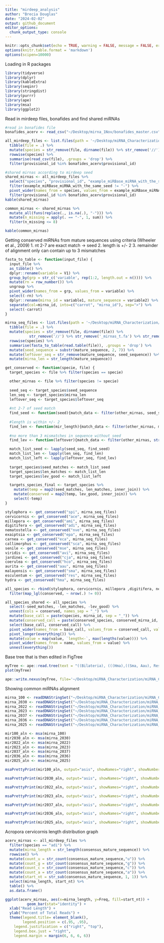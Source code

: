 ```yaml
---
title: "mirdeep_analysis"
author: "Brecia Douglas"
date: "2024-02-02"
output: github_document
editor_options: 
  chunk_output_type: console
---
```


```r
knitr::opts_chunk$set(echo = TRUE, warning = FALSE, message = FALSE, error = FALSE, fig.path='Figures/', dev=c('png', 'pdf'))
options(knitr.table.format = 'markdown')
options(scipen=10000)
```

Loading in R packages
```r
library(tidyverse)
library(dplyr)
library(kableExtra)
library(seqinr)
library(stringdist)
library(purrr)
library(ape)
library(msa)
library(ggplot2)
```

Read in mirdeep files, bonafides and find shared miRNAs
```r
#read in bonafides file
bonafides_acerv <- read_csv("~/Desktop/mirna_1Nov/bonafides_master.csv")

all_mirdeep_files <- list.files(path = '~/Desktop/miRNA_Characterization/miRNA_Characterization/mirdeep_files/', full.names = TRUE) %>%
  tibble(file = .) %>%
  mutate(species = str_remove(file, dirname(file)) %>% str_remove('//') %>% str_remove('result_') %>% str_remove('.csv')) %>%
  rowwise(species) %>%
  summarise(read_csv(file), .groups = 'drop') %>%
  filter(provisional_id %in% bonafides_acerv$provisional_id)

#shared mirnas according to mirdeep seed
shared_mirnas <- all_mirdeep_files %>%
  select("species", "provisional_id", "example_miRBase_miRNA_with_the_same_seed") %>%
  filter(example_miRBase_miRNA_with_the_same_seed != "-") %>%
  pivot_wider(names_from = species, values_from = example_miRBase_miRNA_with_the_same_seed) %>%
  filter(provisional_id %in% bonafides_acerv$provisional_id)
kable(shared_mirnas)

common_mirnas <- shared_mirnas %>%
  mutate_all(funs(replace(., is.na(.), "-"))) %>%
  mutate(n_missing = apply(. == "-", 1, sum)) %>%
  filter(n_missing <= 8) 

kable(common_mirnas)
```

Getting conserved miRNAs from mature sequences using criteria (Wheeler et al., 2009)
1. nt 2-7 are exact match -> seed
2. length is +/- 2
3. remainder of alignment only can contain up to 3 mismatches
```r
fasta_to_table <- function(input_file) {
  input_file %>%
  as_tibble() %>%
  dplyr::rename(variable = V1) %>%
  group_by(grp = str_c('variable', rep(1:2, length.out = n()))) %>%
  mutate(rn = row_number()) %>%
  ungroup %>%
  pivot_wider(names_from = grp, values_from = variable) %>%
  select(-rn) %>%
  dplyr::rename(mirna_id = variable1, mature_sequence = variable2) %>%
  separate(col=mirna_id, into=c("carrot", "mirna_id"), sep=">") %>%
  select(-carrot)
}

mirna_seq_files <- list.files(path = '~/Desktop/miRNA_Characterization/miRNA_Characterization/raw_mirna_seq_cnidarians/', full.names = TRUE) %>%
  tibble(file = .) %>%
  mutate(species = str_remove(file, dirname(file)) %>% 
           str_remove('//') %>% str_remove('_mirnas_t.fa') %>% str_remove('_t.fa') %>% str_remove('praher_')) %>%
  rowwise(species) %>%
  summarise(fasta_to_table(read.table(file)), .groups = 'drop') %>%
  mutate(seed_sequence = substr(mature_sequence, 2, 7)) %>%
  mutate(leftover_seq = str_remove(mature_sequence, seed_sequence)) %>%
  mutate(mirna_len = str_length(mature_sequence))

get_conserved <- function(specie, file) {
  target_species <- file %>% filter(species == specie)

  other_mirnas <- file %>% filter(species != specie)
  
  seed_seq <- target_species$seed_sequence
  len_seq <- target_species$mirna_len
  leftover_seq <- target_species$leftover_seq
  
  #nt 2-7 of seed match
  find_seed <- function(seed){match_data <- filter(other_mirnas, seed_sequence == seed)}
  
  #length is within +/- 2
  find_len <- function(mir_length){match_data <- filter(other_mirnas, mirna_len <= mir_length + 2 & mirna_len >= mir_length - 2)}
  
  #no more than 3 mismatches in sequence without seed
  find_lev <- function(leftover){match_data <- filter(other_mirnas, stringdist(leftover, leftover_seq, method = "lv") < 3)}

  match_list_seed <- lapply(seed_seq, find_seed)
  match_list_len <- lapply(len_seq, find_len)
  match_list_left <- lapply(leftover_seq, find_lev)
  
  target_species$seed_matches <- match_list_seed
  target_species$len_matches <- match_list_len
  target_species$lev_good <- match_list_left

  targets_species_final <- target_species %>%
    mutate(temp = map2(seed_matches, len_matches, inner_join)) %>%
    mutate(conserved = map2(temp, lev_good, inner_join)) %>%
    select(-temp)
}

stylophora <- get_conserved("spi", mirna_seq_files)
cervicornis <- get_conserved("ace", mirna_seq_files)
millepora <- get_conserved("ami", mirna_seq_files)
digitifera <- get_conserved("adi", mirna_seq_files)
nematostella <- get_conserved("nve", mirna_seq_files)
exaiptsia <- get_conserved("epa", mirna_seq_files)
carnea <- get_conserved("eca", mirna_seq_files)
callimorphus <- get_conserved("sca", mirna_seq_files)
senile <- get_conserved("mse", mirna_seq_files)
viridis <- get_conserved("avi", mirna_seq_files)
jardinei <- get_conserved("cja", mirna_seq_files)
coerulea <- get_conserved("hco", mirna_seq_files)
aurita <- get_conserved("aau", mirna_seq_files)
malayensis <- get_conserved("sma", mirna_seq_files)
esculentum <- get_conserved("res", mirna_seq_files)
hydra <- get_conserved("hma", mirna_seq_files)

all_species <- rbind(stylophora, cervicornis, millepora ,digitifera, nematostella , exaiptsia, carnea, callimorphus, senile, viridis, jardinei, coerulea, aurita, malayensis, esculentum, hydra) %>%
  filter(map_lgl(conserved, ~ nrow(.) != 0))

all_species_shared <- all_species %>%
  select(-seed_matches, -len_matches, -lev_good) %>%
  unnest(cols = conserved, names_sep = "_") %>%
  mutate(base_call = paste(species, mirna_id, sep = "_")) %>%
  mutate(conserved_call = paste(conserved_species, conserved_mirna_id, sep = "_")) %>%
  select(base_call, conserved_call) %>%
  pivot_wider(names_from = base_call, values_from = conserved_call, values_fill = NA, values_fn = list) %>%
  pivot_longer(everything()) %>% 
  mutate(value = map(value, `length<-`, max(lengths(value)))) %>% 
  pivot_wider(names_from = name, values_from = value) %>% 
  unnest(everything())
```

Base tree that is then edited in FigTree
```r
myTree <- ape::read.tree(text = "((Bilateria), (((Hma),((Sma, Aau), Res)), ((Hco), ((((Cja), ((Spi), ((Ace), (Adi, Ami))))), (((Avi),(Epa, Mse)), (Eca, Sca, Nve))))));")
plot(myTree)

ape::write.nexus(myTree, file='~/Desktop/miRNA_Characterization/miRNA_Characterization/base_cnidarian_tree.nex')
```

Showing common miRNAs alignment
```r
mirna_100 <- readDNAStringSet("~/Desktop/miRNA_Characterization/miRNA_Characterization/common_mirnas_fa/mir100.fa", format="fasta")
mirna_2030 <- readDNAStringSet("~/Desktop/miRNA_Characterization/miRNA_Characterization/common_mirnas_fa/mir2030.fa", format="fasta")
mirna_2022 <- readDNAStringSet("~/Desktop/miRNA_Characterization/miRNA_Characterization/common_mirnas_fa/mir2022.fa", format="fasta")
mirna_2023 <- readDNAStringSet("~/Desktop/miRNA_Characterization/miRNA_Characterization/common_mirnas_fa/mir2023.fa", format="fasta")
mirna_2037 <- readDNAStringSet("~/Desktop/miRNA_Characterization/miRNA_Characterization/common_mirnas_fa/mir2037.fa", format="fasta")
mirna_2036 <- readDNAStringSet("~/Desktop/miRNA_Characterization/miRNA_Characterization/common_mirnas_fa/mir2036.fa", format="fasta")
mirna_2025 <- readDNAStringSet("~/Desktop/miRNA_Characterization/miRNA_Characterization/common_mirnas_fa/mir2025.fa", format="fasta")

mir100_aln <- msa(mirna_100)
mir2030_aln <- msa(mirna_2030)
mir2022_aln <- msa(mirna_2022)
mir2023_aln <- msa(mirna_2023)
mir2037_aln <- msa(mirna_2037)
mir2036_aln <- msa(mirna_2036)
mir2025_aln <- msa(mirna_2025)

msaPrettyPrint(mir100_aln, output="asis", showNames="right", showNumbering = "none", showConsensus = "bottom", consensusColors = "RedBlue", logoColors = "standard area", furtherCode=c("\\defconsensus{.}{lower}{upper}"), showLegend = FALSE, askForOverwrite = FALSE)

msaPrettyPrint(mir2030_aln, output="asis", showNames="right", showNumbering = "none", showConsensus = "bottom", consensusColors = "RedBlue", logoColors = "standard area", furtherCode=c("\\defconsensus{.}{lower}{upper}"), showLegend = FALSE, askForOverwrite = FALSE)

msaPrettyPrint(mir2022_aln, output="asis", showNames="right", showNumbering = "none", showConsensus = "bottom", consensusColors = "RedBlue", logoColors = "standard area", furtherCode=c("\\defconsensus{.}{lower}{upper}"), showLegend = FALSE, askForOverwrite = FALSE)

msaPrettyPrint(mir2023_aln, output="asis", showNames="right", showNumbering = "none", showConsensus = "bottom", consensusColors = "RedBlue", logoColors = "standard area", furtherCode=c("\\defconsensus{.}{lower}{upper}"), showLegend = FALSE, askForOverwrite = FALSE)

msaPrettyPrint(mir2037_aln, output="asis", showNames="right", showNumbering = "none", showConsensus = "bottom", consensusColors = "RedBlue", logoColors = "standard area", furtherCode=c("\\defconsensus{.}{lower}{upper}"), showLegend = FALSE, askForOverwrite = FALSE)

msaPrettyPrint(mir2036_aln, output="asis", showNames="right", showNumbering = "none", showConsensus = "bottom", consensusColors = "RedBlue", logoColors = "standard area", furtherCode=c("\\defconsensus{.}{lower}{upper}"), showLegend = FALSE, askForOverwrite = FALSE)

msaPrettyPrint(mir2025_aln, output="asis", showNames="right", showNumbering = "none", showConsensus = "bottom", consensusColors = "RedBlue", logoColors = "standard area", furtherCode=c("\\defconsensus{.}{lower}{upper}"), showLegend = FALSE, askForOverwrite = FALSE)
```

Acropora cervicornis length distribution graph
```r
acerv_mirnas <- all_mirdeep_files %>%
  filter(species == "adi") %>%
  mutate(mirna_length = str_length(consensus_mature_sequence)) %>%
  rowwise() %>%
  mutate(count_u = str_count(consensus_mature_sequence,"u")) %>%
  mutate(count_g = str_count(consensus_mature_sequence,"g")) %>%
  mutate(count_c = str_count(consensus_mature_sequence,"c")) %>%
  mutate(count_a = str_count(consensus_mature_sequence,"a")) %>%
  mutate(start_nt = str_sub(consensus_mature_sequence, 1, 1)) %>%
  select(mirna_length, start_nt) %>%
  table() %>%
  as.data.frame()

ggplot(acerv_mirnas, aes(x=mirna_length, y=Freq, fill=start_nt)) +
          geom_bar(stat="identity") +
  xlab("Read Length") +
  ylab("Percent of Total Reads") +
  theme(legend.title= element_blank(),
        legend.position = c(.95, .95),
    legend.justification = c("right", "top"),
    legend.box.just = "right",
    legend.margin = margin(6, 6, 6, 6)) 
```


